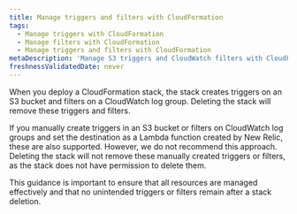 ```yaml
---
title: Manage triggers and filters with CloudFormation
tags:
  - Manage triggers with CloudFormation
  - Manage filters with CloudFormation
  - Manage triggers and filters with CloudFormation
metaDescription: 'Manage S3 triggers and CloudWatch filters with CloudFormation for effective resource management and proper cleanup upon stack deletion.'
freshnessValidatedDate: never
---
```

When you deploy a CloudFormation stack, the stack creates triggers on an S3 bucket and filters on a CloudWatch log group. Deleting the stack will remove these triggers and filters.

If you manually create triggers in an S3 bucket or filters on CloudWatch log groups and set the destination as a Lambda function created by New Relic, these are also supported. However, we do not recommend this approach. Deleting the stack will not remove these manually created triggers or filters, as the stack does not have permission to delete them.

This guidance is important to ensure that all resources are managed effectively and that no unintended triggers or filters remain after a stack deletion.